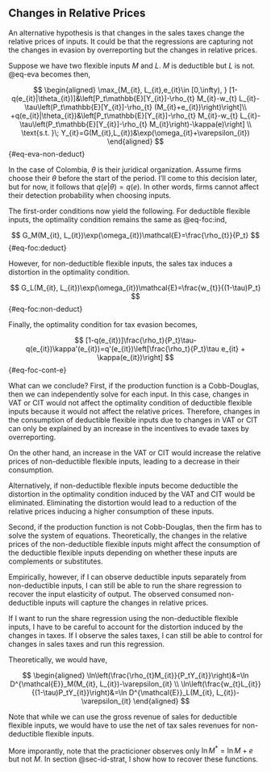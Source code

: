 ## Changes in Relative Prices

An alternative hypothesis is that changes in the sales taxes change the relative prices of inputs. It could be that the regressions are capturing not the changes in evasion by overreporting but the changes in relative prices.

Suppose we have two flexible inputs $M$ and $L$. $M$ is deductible but $L$ is not. @eq-eva becomes then,

$$
\begin{aligned}
  \max_{M_{it}, L_{it},e_{it}\in [0,\infty), } [1-q(e_{it}|\theta_{it})]&\left[P_t\mathbb{E}[Y_{it}]-\rho_{t} M_{it}-w_{t} L_{it}-\tau\left(P_t\mathbb{E}[Y_{it}]-\rho_{t} (M_{it}+e_{it})\right)\right]\\
  +q(e_{it}|\theta_{it})&\left[P_t\mathbb{E}[Y_{it}]-\rho_{t} M_{it}-w_{t} L_{it}-\tau\left(P_t\mathbb{E}[Y_{it}]-\rho_{t} M_{it}\right)-\kappa(e)\right] \\
  \text{s.t. }\; Y_{it}=G(M_{it},L_{it})&\exp(\omega_{it}+\varepsilon_{it})
\end{aligned}
$$ {#eq-eva-non-deduct}


In the case of Colombia, $\theta$ is their juridical organization. Assume firms choose their $\theta$ before the start of the period. I'll come to this decision later, but for now, it follows that $q(e|\theta)=q(e)$. In other words, firms cannot affect their detection probability when choosing inputs.

The first-order conditions now yield the following. For deductible flexible inputs, the optimality condition remains the same as @eq-foc:ind,

$$
G_M(M_{it}, L_{it})\exp(\omega_{it})\mathcal{E}=\frac{\rho_{t}}{P_t}
$$ {#eq-foc:deduct}


However, for non-deductible flexible inputs, the sales tax induces a distortion in the optimality condition.

$$
G_L(M_{it}, L_{it})\exp(\omega_{it})\mathcal{E}=\frac{w_{t}}{(1-\tau)P_t}
$$ {#eq-foc:non-deduct}

Finally, the optimality condition for tax evasion becomes,

$$
[1-q(e_{it})]\frac{\rho_t}{P_t}\tau-q(e_{it})\kappa'(e_{it})=q'(e_{it})\left[\frac{\rho_t}{P_t}\tau e_{it} + \kappa(e_{it})\right]
$$ {#eq-foc-cont-e}

What can we conclude? First, if the production function is a Cobb-Douglas, then we can independently solve for each input. In this case, changes in VAT or CIT would not affect the optimality condition of deductible flexible inputs because it would not affect the relative prices. Therefore, changes in the consumption of deductible flexible inputs due to changes in VAT or CIT can only be explained by an increase in the incentives to evade taxes by overreporting. 

On the other hand, an increase in the VAT or CIT would increase the relative prices of non-deductible flexible inputs, leading to a decrease in their consumption.

Alternatively, if non-deductible flexible inputs become deductible the distortion in the optimality condition induced by the VAT and CIT would be eliminated. Eliminating the distortion would lead to a reduction of the relative prices inducing a higher consumption of these inputs.

Second, if the production function is not Cobb-Douglas, then the firm has to solve the system of equations. Theoretically, the changes in the relative prices of the non-deductible flexible inputs might affect the consumption of the deductible flexible inputs depending on whether these inputs are complements or substitutes.

Empirically, however, if I can observe deductible inputs separately from non-deductible inputs, I can still be able to run the share regression to recover the input elasticity of output. The observed consumed non-deductible inputs will capture the changes in relative prices.

If I want to run the share regression using the non-deductible flexible inputs, I have to be careful to account for the distortion induced by the changes in taxes. If I observe the sales taxes, I can still be able to control for changes in sales taxes and run this regression.

Theoretically, we would have,

$$
\begin{aligned}
    \ln\left(\frac{\rho_{t}M_{it}}{P_tY_{it}}\right)&=\ln D^{\mathcal{E}}_M(M_{it}, L_{it})-\varepsilon_{it} \\
    \ln\left(\frac{w_{t}L_{it}}{(1-\tau)P_tY_{it}}\right)&=\ln D^{\mathcal{E}}_L(M_{it}, L_{it})-\varepsilon_{it}
\end{aligned}
$$

Note that while we can use the gross revenue of sales for deductible flexible inputs, we would have to use the net of tax sales revenues for non-deductible flexible inputs.

More imporantly, note that the practicioner observes only $\ln M^*=\ln M+e$ but not $M$. In section @sec-id-strat, I show how to recover these functions.
